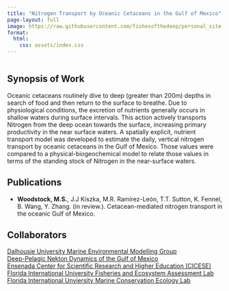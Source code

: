 ```yaml
---
title: "Nitrogen Transport by Oceanic Cetaceans in the Gulf of Mexico"
page-layout: full
image: https://raw.githubusercontent.com/fishesofthedeep/personal_site.github.io/main/Project_images/N_Excretion.png
format:
  html:
    css: assets/index.css
---
```


::: {.main style="width:100%; float: left;"}


## Synopsis of Work
Oceanic cetaceans routinely dive to deep (greater than 200m) depths in search of food and then return to the surface to breathe. Due to physiological conditions, the excretion of nutrients generally occurs in shallow waters during surface intervals. This action actively transports Nitrogen from the deep ocean towards the surface, increasing primary productivity in the near surface waters. A spatially explicit, nutrient transport model was developed to estimate the daily, vertical nitrogen transport by oceanic cetaceans in the Gulf of Mexico. Those values were compared to a physical-biogeochemical model to relate those values in terms of the standing stock of Nitrogen in the near-surface waters.


## Publications
* **Woodstock, M.S.**, J.J Kiszka, M.R. Ramírez-León, T.T. Sutton, K. Fennel, B. Wang, Y. Zhang. (in review.). Cetacean-mediated nitrogen transport in the oceanic Gulf of Mexico.


## Collaborators
[Dalhousie University Marine Environmental Modelling Group](https://memg.ocean.dal.ca/index.html)<br>
[Deep-Pelagic Nekton Dynamics of the Gulf of Mexico](https://www.deependconsortium.org)<br>
[Ensenada Center for Scientific Research and Higher Education (CICESE)](https://www.cicese.edu.mx/)
[Florida International University Fisheries and Ecosystem Assessment Lab](https://www.fiufeal.com/)<br>
[Florida International Unviersity Marine Conservation Ecology Lab](https://marineconservationecologylab.com/)<br>
:::
